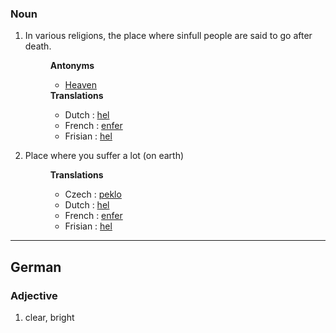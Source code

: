 ===Noun===
#In various religions, the place where sinfull people are said to go after death.
#:'''Antonyms'''
#:*[[Heaven]]
#:'''Translations'''
#:*Dutch : [[hel]]
#:*French : [[enfer]]
#:*Frisian : [[hel]]
#Place where you suffer a lot  (on earth)
#:'''Translations'''
#:*Czech : [[peklo]]
#:*Dutch : [[hel]]
#:*French : [[enfer]]
#:*Frisian : [[hel]]
----
==German==
===Adjective===
#clear, bright